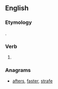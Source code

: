 ==English==

===Etymology===
{{suffix|fare|est}}.

===Verb===
{{head|en}}

# {{archaic}} {{second-person singular of|fare}}

===Anagrams===
* [[afters#English|afters]], [[faster#English|faster]], [[strafe#English|strafe]]